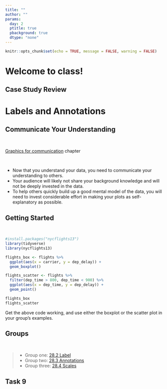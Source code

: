 ```yaml
---
title: ""
author: ""
params:
  day: 2
  ptitle: true
  pbackground: true
  dtype: "none"
---
```


```r
knitr::opts_chunk$set(echo = TRUE, message = FALSE, warning = FALSE)
```

# Welcome to class! {data-background=#e8c35d}


## Case Study Review

<!----------
- Give a quick overview of your case study to your group.
- Use this time to ask questions, provide feedback, and write issues.
-------------->

# Labels and Annotations {data-background=#e8c35d}

## Communicate Your Understanding

<br>

[Graphics for communication](https://r4ds.had.co.nz/graphics-for-communication.html) chapter

<br>

 - Now that you understand your data, you need to communicate your understanding to others.
 - Your audience will likely not share your background knowledge and will not be deeply invested in the data. 
 - To help others quickly build up a good mental model of the data, you will need to invest considerable effort in making your plots as self-explanatory as possible.

## Getting Started

<br>

```r
#install.packages("nycflights13")
library(tidyverse)
library(nycflights13)

flights_box <- flights %>%
  ggplot(aes(x = carrier, y = dep_delay)) +
  geom_boxplot()

flights_scatter <- flights %>%
  filter(dep_time > 800, dep_time < 900) %>%
  ggplot(aes(x = dep_time, y = dep_delay)) +
  geom_point()

flights_box
flights_scatter
```

Get the above code working, and use either the boxplot or the scatter plot in your group's examples.

## Groups

<br>

>- Group one: [28.2 Label](https://r4ds.had.co.nz/graphics-for-communication.html#label)
>- Group two: [28.3 Annotations](https://r4ds.had.co.nz/graphics-for-communication.html#annotations)
>- Group three: [28.4 Scales](https://r4ds.had.co.nz/graphics-for-communication.html#scales)

## Task 9


<!-------------

## Labels {data-background=#e8c35d}

>- `title`
>- `subtitle`
>- `caption`
>- `x`
>- `y`
>- legends

## Annotations {data-background=#e8c35d}

## Scales {data-background=#e8c35d}





## Labelling the outside

Complete the following - **Create clean labels for the x and y axes and zoom in on the y-axis from 50 to 100 minutes. Also have breaks every 15 minutes**
   
> - labelling - Axes, Titles, and Legends
> - xy Scales - `scale_x_`, `scale_y`, `coord_` - Setting breaks and changing labels *or* Transforming scale

```r
# be careful with limits in scale_
fl_bp + geom_boxplot() + scale_y_continuous(limits = c(-50, 100))
fl_bp + geom_boxplot() + coord_cartesian(ylim = c(-50, 100))

```


## Labelling the inside

Complete the following - 

> 1. Color the points of `fl_sc` by `origin` using the brewer scale. 
> 2. Color the points of `fl_sc` by `arr_delay`**

> - color & fill scales   
>     - `scale_color_`
>     - `scale_fill_`
>     - `scale_gradient_`

```r
fl_sc + geom_point(aes(color = origin), size = 3) +
  scale_color_brewer(type = "qual") + theme_bw()

fl_sc + geom_point(aes(color = arr_delay), size = 3) +
  scale_color_continuous()  + theme_bw()

```





## Changing the feel

Complete the following - **Use a `theme_()` to create a different look for your graphic and change the orientiation of the x-axis test to 35 degrees**

> * Themes (check out `library(ggthemes)`)
> * `ggsave()`

```r
library(ggthemes)

fl_bp + 
  geom_boxplot() + 
  coord_cartesian(ylim = c(-50, 100)) +
  ggthemes::theme_fivethirtyeight() +
    theme(axis.text.x = element_text(angle = 35))

```


## Scales

Each of the aesthetics has a paired scale function - x, y, size, color, fill, linetype, shape, alpha.  All of the scales start with `scale_` and then the respective aesthetic. All the aesthetic scales have an `_continuous`, `_discrete`, and `_manual`.  

> - `scale_x_` & `scale_y_` are the two scales I most often use
> - `scale_fill_` & `scale_color_` are the next most often used.
>     - manual()
>     - gradientn()

## Labelling Elements inside the graphic

The `library(ggrepel)` package is a must for our work. `library(directlabels)` can also be helpful. 
Here is the [book's graphic](http://r4ds.had.co.nz/communicate-plots_files/figure-html/unnamed-chunk-9-1.png). 

> - What are some concerns you have with this graphic?

## Code and graphic (scales)

Here is the [book's graphic](http://r4ds.had.co.nz/communicate-plots_files/figure-html/unnamed-chunk-9-1.png).  
Use the [code from 28.3](http://r4ds.had.co.nz/graphics-for-communication.html) and update their graphic to match mine.


```r
# library(ggrepel)
# library(viridis)
# 
# best_in_class <- mpg %>% 
#   group_by(class) %>% 
#   filter(row_number(desc(hwy)) == 1)
# 
# ggplot(mpg, aes(displ, hwy)) +
#   geom_point(aes(colour = class), size = 3) +
#   geom_point(size = 1.5, data = best_in_class, color = "white") +
#   geom_text_repel(aes(label = model, colour = class), 
#                   data = best_in_class, show.legend = FALSE, 
#                   nudge_x = -1, nudge_y = -2) +
#   theme_bw() + 
#   theme(panel.grid.minor = element_blank()) +
#   scale_color_viridis(discrete = TRUE) + 
#   labs(x = "Engine displacement", y = "Miles per gallon (highway)", 
#        color = "Vehicle type")
```

## My Code Solution

```r
# library(ggrepel)
# library(viridis)
# 
# best_in_class <- mpg %>% 
#   group_by(class) %>% 
#   filter(row_number(desc(hwy)) == 1)
# 
# ggplot(mpg, aes(displ, hwy)) +
#   geom_point(aes(colour = class), size = 3) +
#   geom_point(size = 1.5, data = best_in_class, color = "white") +
#   geom_text_repel(aes(label = model, colour = class), 
#                   data = best_in_class, show.legend = FALSE, 
#                   nudge_x = -1, nudge_y = -2) +
#   theme_bw() + theme(panel.grid.minor = element_blank()) +
#   scale_color_viridis(discrete = TRUE) + 
#   labs(x = "Engine displacement", y = "Miles per gallon (highway)", 
#        color = "Vehicle type")
```




# Displaying multiple distributions {data-background=#e8d725}

## Clarity vs. Complication

Data can get complicated very fast. How do we provide depth of variability understanding without overwhelming the visualization user?

> * [violin plots (`geom_violin()`)](http://eamoncaddigan.net/dataviz/r/psych/2015/09/26/violin-plots/)
> * [beeswarm plots (`ggbeeswarm::geom_quasirandom()`)](https://github.com/eclarke/ggbeeswarm)
> * [letter-value boxplots `lvplot::geom_lv()`](https://github.com/hadley/lvplot). [Here](https://mgimond.github.io/ES218/Week08b.html) is a description.

Another package that makes flipping the axes easier in ggplot -- [rotating axes (`ggstance`)](https://github.com/lionel-/ggstance)

> * [link to last presentation](day_5.html#/displaying-distributions-of-multiple-groups-for-decision-making)

## Clarity vs. Complication (2)

> - What do we know after looking at this plot?
> **How do we provide depth of variability understanding without overwhelming the visualization user?**


```r
# library(nycflights13)
# library(tidyverse)
# library(magrittr)
# library(forcats)
# 
# flights %>% 
#   group_by(carrier) %>% 
#   summarise(dep_delay = mean(dep_delay, na.rm = TRUE)) %>%
#   ggplot(aes(x = fct_reorder(carrier, dep_delay), y = dep_delay)) +
#   geom_col() +
#   labs(x = "Airline Carrier Short Name", y = "Average Departure Delay", title = "Typical Delay of Flights by Airport") + theme_bw()

```



Remember, data can get complicated very fast. 


```r
pacman::p_load(ggbeeswarm, lvplot)

```


## Distribution background

* [violin plots](http://eamoncaddigan.net/dataviz/r/psych/2015/09/26/violin-plots/)
* [beeswarm plots](https://github.com/eclarke/ggbeeswarm)
* [letter-value box-plots](https://github.com/hadley/lvplot)
* Another package that makes flipping the axes easier in ggplot -- [rotating axes](https://github.com/lionel-/ggstance)


## Histograms (1)

What don't we like about this plot?

```r
# plot code for histograms

flights %>% 
    ggplot(aes(x = dep_delay)) +
    facet_wrap(~carrier) +
    geom_histogram(bins = 150, color = "white") +
    coord_cartesian(xlim = c(-50, 250)) +
    theme_bw()

```


## Histograms (2)

* What changed in this histogram?
* What don't we like about this plot?

```r
# plot code for histograms

flights %>% 
    ggplot(aes(x = dep_delay)) +
    facet_wrap(~carrier, scales = "free_y") +
    geom_histogram(bins = 150, color = "white") +
    coord_cartesian(xlim = c(-50, 250)) +
    theme_bw()

```

## Boxplots

* What don't we like about this plot?
* How hard is it to explain?

```r

gg_base <- flights %>%
  ggplot(aes(x = carrier, y = dep_delay)) +
    coord_cartesian(ylim = c(-50, 250)) +
    theme_bw()
# Now add varied distribution geoms

gg_base + geom_boxplot() 
```

## Violin plots

* What don't we like about this plot?
* How hard is it to explain?

```r

# Now add varied distribution geoms
gg_base + geom_violin()

```

## Beeswarm plots (1)

* What don't we like about this plot?
* How hard is it to explain?

```r
# Now add varied distribution geoms
library(ggbeeswarm)
gg_base + geom_quasirandom(alpha = .6, size = .75)

```

## Beeswarm plots (1)

* What don't we like about this plot?
* How hard is it to explain?

```r
# Now add varied distribution geoms
library(ggbeeswarm)
gg_base + geom_quasirandom(alpha = .6, size = .75) + 
  coord_cartesian(ylim = c(-50, 500)) 

```

## Letter-Value boxplots (1)

* What don't we like about this plot?
* How hard is it to explain?

```r
# Now add varied distribution geoms
library(lvplot)
gg_base + geom_lv(aes(fill = ..LV..)) + scale_fill_lv()

```

## Letter-Value boxplots (2)

* What don't we like about this plot?
* How hard is it to explain?

```r
# Now add varied distribution geoms
library(lvplot)
gg_base + geom_lv(aes(fill = ..LV..)) + 
  scale_fill_lv() + 
  coord_cartesian(ylim = c(-50, 500)) 

```

## Letter-Value boxplots (3)

* What don't we like about this plot?
* How hard is it to explain?

```r
# Now add varied distribution geoms
library(lvplot)
gg_base + geom_lv(aes(fill = ..LV..)) + 
  scale_fill_lv() + 
  coord_cartesian(ylim = c(-50, 1500)) 

```


-------------->
